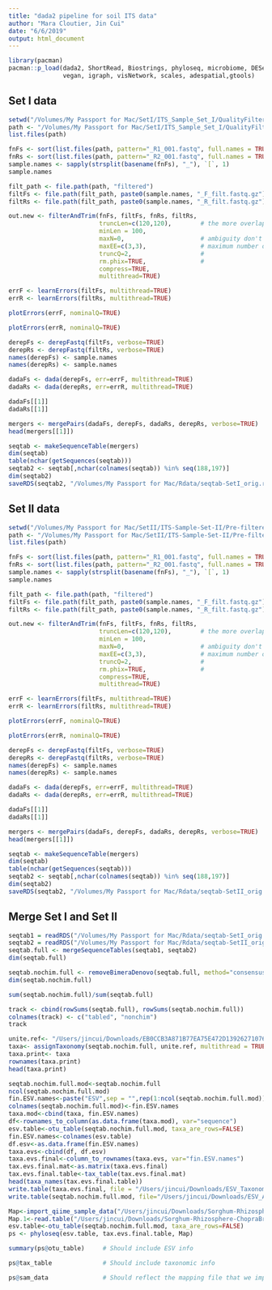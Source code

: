 ```yaml
---
title: "dada2 pipeline for soil ITS data"
author: "Mara Cloutier, Jin Cui"
date: "6/6/2019"
output: html_document
---
```


```r

library(pacman)
pacman::p_load(dada2, ShortRead, Biostrings, phyloseq, microbiome, DESeq2, biomformat, devtools, lme4, lmerTest, Hmisc, ggplot2, tibble,
               vegan, igraph, visNetwork, scales, adespatial,gtools)
```

## Set I data

```r
setwd("/Volumes/My Passport for Mac/SetI/ITS_Sample_Set_I/QualityFiltered/")
path <- "/Volumes/My Passport for Mac/SetI/ITS_Sample_Set_I/QualityFiltered/"
list.files(path)
```

```r
fnFs <- sort(list.files(path, pattern="_R1_001.fastq", full.names = TRUE))
fnRs <- sort(list.files(path, pattern="_R2_001.fastq", full.names = TRUE))
sample.names <- sapply(strsplit(basename(fnFs), "_"), `[`, 1)
sample.names
```

```r
filt_path <- file.path(path, "filtered")
filtFs <- file.path(filt_path, paste0(sample.names, "_F_filt.fastq.gz"))
filtRs <- file.path(filt_path, paste0(sample.names, "_R_filt.fastq.gz"))

```


```r
out.new <- filterAndTrim(fnFs, filtFs, fnRs, filtRs, 
                         truncLen=c(120,120),        # the more overlap the higher quality, if chosen 100, less overlap less quality
                         minLen = 100,
                         maxN=0,                     # ambiguity don't know if its A or T
                         maxEE=c(3,3),               # maximum number of expected error, default is c(2,2), now is more tolerant
                         truncQ=2,                   # 
                         rm.phix=TRUE,               # 
                         compress=TRUE, 
                         multithread=TRUE) 

```


```r
errF <- learnErrors(filtFs, multithread=TRUE)
errR <- learnErrors(filtRs, multithread=TRUE)
```

```r
plotErrors(errF, nominalQ=TRUE)
```

```r
plotErrors(errR, nominalQ=TRUE)
```

```r
derepFs <- derepFastq(filtFs, verbose=TRUE)
derepRs <- derepFastq(filtRs, verbose=TRUE)
names(derepFs) <- sample.names
names(derepRs) <- sample.names
```

```r
dadaFs <- dada(derepFs, err=errF, multithread=TRUE)
dadaRs <- dada(derepRs, err=errR, multithread=TRUE)
```


```r
dadaFs[[1]]
dadaRs[[1]]
```

```r
mergers <- mergePairs(dadaFs, derepFs, dadaRs, derepRs, verbose=TRUE)
head(mergers[[1]])
```

```r
seqtab <- makeSequenceTable(mergers)
dim(seqtab)
table(nchar(getSequences(seqtab)))
seqtab2 <- seqtab[,nchar(colnames(seqtab)) %in% seq(188,197)]
dim(seqtab2)
saveRDS(seqtab2, "/Volumes/My Passport for Mac/Rdata/seqtab-SetI_orig.rds")
```

## Set II data

```r
setwd("/Volumes/My Passport for Mac/SetII/ITS-Sample-Set-II/Pre-filtered/")
path <- "/Volumes/My Passport for Mac/SetII/ITS-Sample-Set-II/Pre-filtered/"
list.files(path)
```

```r
fnFs <- sort(list.files(path, pattern="_R1_001.fastq", full.names = TRUE))
fnRs <- sort(list.files(path, pattern="_R2_001.fastq", full.names = TRUE))
sample.names <- sapply(strsplit(basename(fnFs), "_"), `[`, 1)
sample.names
```

```r
filt_path <- file.path(path, "filtered")
filtFs <- file.path(filt_path, paste0(sample.names, "_F_filt.fastq.gz"))
filtRs <- file.path(filt_path, paste0(sample.names, "_R_filt.fastq.gz"))

```


```r
out.new <- filterAndTrim(fnFs, filtFs, fnRs, filtRs, 
                         truncLen=c(120,120),        # the more overlap the higher quality, if chosen 100, less overlap less quality
                         minLen = 100,
                         maxN=0,                     # ambiguity don't know if its A or T
                         maxEE=c(3,3),               # maximum number of expected error, default is c(2,2), now is more tolerant
                         truncQ=2,                   # 
                         rm.phix=TRUE,               # 
                         compress=TRUE, 
                         multithread=TRUE) 

```


```r
errF <- learnErrors(filtFs, multithread=TRUE)
errR <- learnErrors(filtRs, multithread=TRUE)
```

```r
plotErrors(errF, nominalQ=TRUE)
```

```r
plotErrors(errR, nominalQ=TRUE)
```

```r
derepFs <- derepFastq(filtFs, verbose=TRUE)
derepRs <- derepFastq(filtRs, verbose=TRUE)
names(derepFs) <- sample.names
names(derepRs) <- sample.names
```

```r
dadaFs <- dada(derepFs, err=errF, multithread=TRUE)
dadaRs <- dada(derepRs, err=errR, multithread=TRUE)
```


```r
dadaFs[[1]]
dadaRs[[1]]
```

```r
mergers <- mergePairs(dadaFs, derepFs, dadaRs, derepRs, verbose=TRUE)
head(mergers[[1]])
```

```r
seqtab <- makeSequenceTable(mergers)
dim(seqtab)
table(nchar(getSequences(seqtab)))
seqtab2 <- seqtab[,nchar(colnames(seqtab)) %in% seq(188,197)]
dim(seqtab2)
saveRDS(seqtab2, "/Volumes/My Passport for Mac/Rdata/seqtab-SetII_orig.rds")

```

## Merge Set I and Set II
```r
seqtab1 = readRDS("/Volumes/My Passport for Mac/Rdata/seqtab-SetI_orig.rds")
seqtab2 = readRDS("/Volumes/My Passport for Mac/Rdata/seqtab-SetII_orig.rds")
seqtab.full <- mergeSequenceTables(seqtab1, seqtab2)
dim(seqtab.full)
```

```r
seqtab.nochim.full <- removeBimeraDenovo(seqtab.full, method="consensus", multithread=TRUE, verbose=TRUE)
dim(seqtab.nochim.full)
```

```r
sum(seqtab.nochim.full)/sum(seqtab.full)
```

```r
track <- cbind(rowSums(seqtab.full), rowSums(seqtab.nochim.full))
colnames(track) <- c("tabled", "nonchim")
track
```

```r
unite.ref<- "/Users/jincui/Downloads/EB0CCB3A871B77EA75E472D13926271076904A588D2E1C1EA5AFCF7397D48378/sh_general_release_dynamic_02.02.2019.fasta"
taxa<- assignTaxonomy(seqtab.nochim.full, unite.ref, multithread = TRUE, tryRC = TRUE)
taxa.print<- taxa
rownames(taxa.print)
head(taxa.print)
```

```r
seqtab.nochim.full.mod<-seqtab.nochim.full
ncol(seqtab.nochim.full.mod)
fin.ESV.names<-paste("ESV",sep = "",rep(1:ncol(seqtab.nochim.full.mod)))
colnames(seqtab.nochim.full.mod)<-fin.ESV.names
taxa.mod<-cbind(taxa, fin.ESV.names)
df<-rownames_to_column(as.data.frame(taxa.mod), var="sequence")
esv.table<-otu_table(seqtab.nochim.full.mod, taxa_are_rows=FALSE)
fin.ESV.names<-colnames(esv.table)
df.esv<-as.data.frame(fin.ESV.names)
taxa.evs<-cbind(df, df.esv)
taxa.evs.final<-column_to_rownames(taxa.evs, var="fin.ESV.names")
tax.evs.final.mat<-as.matrix(taxa.evs.final)
tax.evs.final.table<-tax_table(tax.evs.final.mat)
head(taxa_names(tax.evs.final.table))
write.table(taxa.evs.final, file = "/Users/jincui/Downloads/ESV_Taxonomy_ITS_BothSets.txt")
write.table(seqtab.nochim.full.mod, file="/Users/jincui/Downloads/ESV_Abund_Table_ITS_BothSets.txt")

```


```r
Map<-import_qiime_sample_data("/Users/jincui/Downloads/Sorghum-Rhizosphere-ChopraBruns-master/Sorghum_FullMap-forFungi.txt")
Map.1<-read.table("/Users/jincui/Downloads/Sorghum-Rhizosphere-ChopraBruns-master/Sorghum_FullMap-forFungi.txt", row.names=1, header=T)
esv.table<-otu_table(seqtab.nochim.full.mod, taxa_are_rows=FALSE)
ps <- phyloseq(esv.table, tax.evs.final.table, Map)
```

```r
summary(ps@otu_table)     # Should include ESV info
```

```r
ps@tax_table              # Should include taxonomic info
```

```r
ps@sam_data               # Should reflect the mapping file that we imported
```
